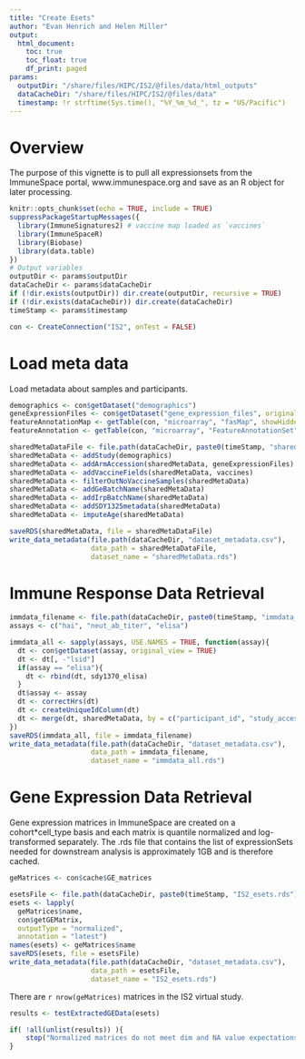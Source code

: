 ```yaml
---
title: "Create Esets"
author: "Evan Henrich and Helen Miller"
output: 
  html_document: 
    toc: true
    toc_float: true
    df_print: paged
params: 
  outputDir: "/share/files/HIPC/IS2/@files/data/html_outputs"
  dataCacheDir: "/share/files/HIPC/IS2/@files/data"
  timestamp: !r strftime(Sys.time(), "%Y_%m_%d_", tz = "US/Pacific")
---
```


# Overview
The purpose of this vignette is to pull all expressionsets from the ImmuneSpace portal, www.immunespace.org and save as an R object for later processing. 

```r
knitr::opts_chunk$set(echo = TRUE, include = TRUE)
suppressPackageStartupMessages({
  library(ImmuneSignatures2) # vaccine map loaded as `vaccines`
  library(ImmuneSpaceR) 
  library(Biobase)
  library(data.table)
})
# Output variables
outputDir <- params$outputDir
dataCacheDir <- params$dataCacheDir
if (!dir.exists(outputDir)) dir.create(outputDir, recursive = TRUE)
if (!dir.exists(dataCacheDir)) dir.create(dataCacheDir)
timeStamp <- params$timestamp
```

```r

con <- CreateConnection("IS2", onTest = FALSE)
```

# Load meta data
Load metadata about samples and participants. 

```r
demographics <- con$getDataset("demographics")
geneExpressionFiles <- con$getDataset("gene_expression_files", original_view = TRUE)
featureAnnotationMap <- getTable(con, "microarray", "fasMap", showHidden = TRUE)
featureAnnotation <- getTable(con, "microarray", "FeatureAnnotationSet", showHidden = TRUE)
```

```r
sharedMetaDataFile <- file.path(dataCacheDir, paste0(timeStamp, "sharedMetaData.rds"))
sharedMetaData <- addStudy(demographics)
sharedMetaData <- addArmAccession(sharedMetaData, geneExpressionFiles)
sharedMetaData <- addVaccineFields(sharedMetaData, vaccines)
sharedMetaData <- filterOutNoVaccineSamples(sharedMetaData)
sharedMetaData <- addGeBatchName(sharedMetaData)
sharedMetaData <- addIrpBatchName(sharedMetaData)
sharedMetaData <- addSDY1325metadata(sharedMetaData)
sharedMetaData <- imputeAge(sharedMetaData)

saveRDS(sharedMetaData, file = sharedMetaDataFile)
write_data_metadata(file.path(dataCacheDir, "dataset_metadata.csv"), 
                    data_path = sharedMetaDataFile, 
                    dataset_name = "sharedMetaData.rds")
```

# Immune Response Data Retrieval

```r
immdata_filename <- file.path(dataCacheDir, paste0(timeStamp, "immdata_all.rds"))
assays <- c("hai", "neut_ab_titer", "elisa")

immdata_all <- sapply(assays, USE.NAMES = TRUE, function(assay){
  dt <- con$getDataset(assay, original_view = TRUE)
  dt <- dt[, -"lsid"]
  if(assay == "elisa"){
    dt <- rbind(dt, sdy1370_elisa)
  }
  dt$assay <- assay
  dt <- correctHrs(dt)
  dt <- createUniqueIdColumn(dt)
  dt <- merge(dt, sharedMetaData, by = c("participant_id", "study_accession", "arm_accession"))
})
saveRDS(immdata_all, file = immdata_filename)
write_data_metadata(file.path(dataCacheDir, "dataset_metadata.csv"),
                    data_path = immdata_filename,
                    dataset_name = "immdata_all.rds")
```

# Gene Expression Data Retrieval
Gene expression matrices in ImmuneSpace are created on a cohort*cell_type basis
and each matrix is quantile normalized and log-transformed separately. The .rds file that contains the list of expressionSets needed for downstream analysis is approximately 1GB and is therefore cached.

```r
geMatrices <- con$cache$GE_matrices

esetsFile <- file.path(dataCacheDir, paste0(timeStamp, "IS2_esets.rds"))
esets <- lapply(
  geMatrices$name,
  con$getGEMatrix,
  outputType = "normalized",
  annotation = "latest")
names(esets) <- geMatrices$name
saveRDS(esets, file = esetsFile)
write_data_metadata(file.path(dataCacheDir, "dataset_metadata.csv"),
                    data_path = esetsFile,
                    dataset_name = "IS2_esets.rds")
```

There are `r nrow(geMatrices)` matrices in the IS2 virtual study. 

```r
results <- testExtractedGEData(esets)

if( !all(unlist(results)) ){
    stop("Normalized matrices do not meet dim and NA value expectations")
}
```
